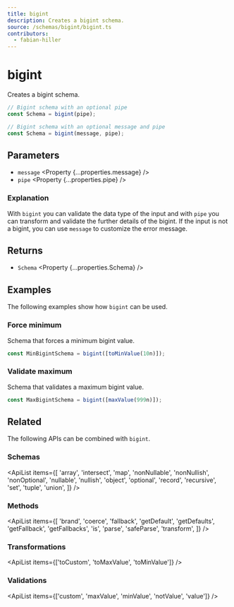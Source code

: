 ```yaml
---
title: bigint
description: Creates a bigint schema.
source: /schemas/bigint/bigint.ts
contributors:
  - fabian-hiller
---
```



# bigint

Creates a bigint schema.

```ts
// Bigint schema with an optional pipe
const Schema = bigint(pipe);

// Bigint schema with an optional message and pipe
const Schema = bigint(message, pipe);
```

## Parameters

- `message` <Property {...properties.message} />
- `pipe` <Property {...properties.pipe} />

### Explanation

With `bigint` you can validate the data type of the input and with `pipe` you can transform and validate the further details of the bigint. If the input is not a bigint, you can use `message` to customize the error message.

## Returns

- `Schema` <Property {...properties.Schema} />

## Examples

The following examples show how `bigint` can be used.

### Force minimum

Schema that forces a minimum bigint value.

```ts
const MinBigintSchema = bigint([toMinValue(10n)]);
```

### Validate maximum

Schema that validates a maximum bigint value.

```ts
const MaxBigintSchema = bigint([maxValue(999n)]);
```

## Related

The following APIs can be combined with `bigint`.

### Schemas

<ApiList
  items={[
    'array',
    'intersect',
    'map',
    'nonNullable',
    'nonNullish',
    'nonOptional',
    'nullable',
    'nullish',
    'object',
    'optional',
    'record',
    'recursive',
    'set',
    'tuple',
    'union',
  ]}
/>

### Methods

<ApiList
  items={[
    'brand',
    'coerce',
    'fallback',
    'getDefault',
    'getDefaults',
    'getFallback',
    'getFallbacks',
    'is',
    'parse',
    'safeParse',
    'transform',
  ]}
/>

### Transformations

<ApiList items={['toCustom', 'toMaxValue', 'toMinValue']} />

### Validations

<ApiList items={['custom', 'maxValue', 'minValue', 'notValue', 'value']} />
